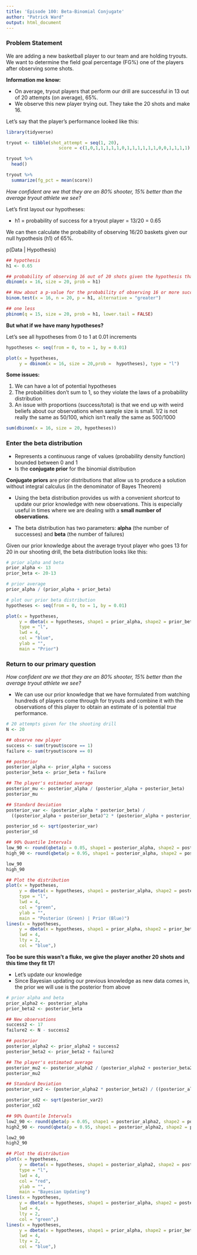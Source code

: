 ```yaml
---
title: 'Episode 100: Beta-Binomial Conjugate'
author: "Patrick Ward"
output: html_document
---
```


### Problem Statement

We are adding a new basketball player to our team and are holding tryouts. We want to determine the field goal percentage (FG%) one of the players after observing some shots.

**Information me know:**

* On average, tryout players that perform our drill are successful in 13 out of 20 attempts (on average), 65%.
* We observe this new player trying out. They take the 20 shots and make 16. 

Let's say that the player's performance looked like this:

```r
library(tidyverse)

tryout <- tibble(shot_attempt = seq(1, 20),
                    score = c(1,0,1,1,1,1,1,0,1,1,1,1,1,1,0,0,1,1,1,1))

tryout %>%
  head()

tryout %>%
  summarize(fg_pct = mean(score))

```


*How confident are we that they are an 80% shooter, 15% better than the average tryout athlete we see?*

Let's first layout our hypotheses:

* h1 = probability of success for a tryout player = 13/20 = 0.65

We can then calculate the probability of observing 16/20 baskets given our null hypothesis (h1) of 65%.

p(Data | Hypothesis)

```r
## hypothesis
h1 <- 0.65

## probability of observing 16 out of 20 shots given the hypothesis that the success rate is 65%
dbinom(x = 16, size = 20, prob = h1)

## How about a p-value for the probability of observing 16 or more successes in 20 attempts?
binom.test(x = 16, n = 20, p = h1, alternative = "greater")

## one less
pbinom(q = 15, size = 20, prob = h1, lower.tail = FALSE)
```


**But what if we have many hypotheses?**

Let's see all hypotheses from 0 to 1 at 0.01 increments

```r

hypotheses <- seq(from = 0, to = 1, by = 0.01)

plot(x = hypotheses,
     y = dbinom(x = 16, size = 20,prob =  hypotheses), type = "l")
```


**Some issues:**

1) We can have a lot of potential hypotheses
2) The probabilities don't sum to 1, so they violate the laws of a probability distribution
3) An issue with proportions (success/total) is that we end up with weird beliefs about our observations when sample size is small. 1/2 is not really the same as 50/100, which isn't really the same as 500/1000

```r
sum(dbinom(x = 16, size = 20, hypotheses))
```


### Enter the beta distribution

* Represents a continuous range of values (probability density function) bounded between 0 and 1
* Is the **conjugate prior** for the binomial distribution

**Conjugate priors** are prior distributions that allow us to produce a solution without integral calculus (in the denominator of Bayes Theorem)

* Using the beta distribution provides us with a convenient *shortcut* to update our prior knowledge with new observations. This is especially useful in times where we are dealing with a __small number of observations__.

* The beta distribution has two parameters: **alpha** (the number of successes) and **beta** (the number of failures)

Given our prior knowledge about the average tryout player who goes 13 for 20 in our shooting drill, the beta distribution looks like this:

```r
# prior alpha and beta
prior_alpha <- 13
prior_beta <- 20-13

# prior average
prior_alpha / (prior_alpha + prior_beta)

# plot our prior beta distribution
hypotheses <- seq(from = 0, to = 1, by = 0.01)

plot(x = hypotheses,
     y = dbeta(x = hypotheses, shape1 = prior_alpha, shape2 = prior_beta),
     type = "l",
     lwd = 4,
     col = "blue",
     ylab = "",
     main = "Prior")

```


### Return to our primary question

*How confident are we that they are an 80% shooter, 15% better than the average tryout athlete we see?*

* We can use our prior knowledge that we have formulated from watching hundreds of players come through for tryouts and combine it with the observations of this player to obtain an estimate of is potential *true* performance.


```r
# 20 attempts given for the shooting drill
N <- 20 

## observe new player
success <- sum(tryout$score == 1)
failure <- sum(tryout$score == 0)

## posterior
posterior_alpha <- prior_alpha + success
posterior_beta <- prior_beta + failure

## The player's estimated average
posterior_mu <- posterior_alpha / (posterior_alpha + posterior_beta)
posterior_mu

## Standard Deviation
posterior_var <- (posterior_alpha * posterior_beta) / 
  ((posterior_alpha + posterior_beta)^2 * (posterior_alpha + posterior_beta + 1))

posterior_sd <- sqrt(posterior_var)
posterior_sd

## 90% Quantile Intervals
low_90 <- round(qbeta(p = 0.05, shape1 = posterior_alpha, shape2 = posterior_beta), 3)
high_90 <- round(qbeta(p = 0.95, shape1 = posterior_alpha, shape2 = posterior_beta), 3)

low_90
high_90

## Plot the distribution
plot(x = hypotheses,
     y = dbeta(x = hypotheses, shape1 = posterior_alpha, shape2 = posterior_beta),
     type = "l",
     lwd = 4,
     col = "green",
     ylab = "",
     main = "Posterior (Green) | Prior (Blue)")
lines(x = hypotheses,
     y = dbeta(x = hypotheses, shape1 = prior_alpha, shape2 = prior_beta),
     lwd = 4,
     lty = 2,
     col = "blue",)
```


**Too be sure this wasn't a fluke, we give the player another 20 shots and this time they fit 17!**

* Let's update our knowledge
* Since Bayesian updating our previous knowledge as new data comes in, the prior we will use is the posterior from above


```r
# prior alpha and beta
prior_alpha2 <- posterior_alpha
prior_beta2 <- posterior_beta

## New observations
success2 <- 17
failure2 <- N - success2

## posterior
posterior_alpha2 <- prior_alpha2 + success2
posterior_beta2 <- prior_beta2 + failure2

## The player's estimated average
posterior_mu2 <- posterior_alpha2 / (posterior_alpha2 + posterior_beta2)
posterior_mu2

## Standard Deviation
posterior_var2 <- (posterior_alpha2 * posterior_beta2) / ((posterior_alpha2 + posterior_beta2)^2 * (posterior_alpha2 + posterior_beta2 + 1))

posterior_sd2 <- sqrt(posterior_var2)
posterior_sd2

## 90% Quantile Intervals
low2_90 <- round(qbeta(p = 0.05, shape1 = posterior_alpha2, shape2 = posterior_beta2), 3)
high2_90 <- round(qbeta(p = 0.95, shape1 = posterior_alpha2, shape2 = posterior_beta2), 3)

low2_90
high2_90

## Plot the distribution
plot(x = hypotheses,
     y = dbeta(x = hypotheses, shape1 = posterior_alpha2, shape2 = posterior_beta2),
     type = "l",
     lwd = 4,
     col = "red",
     ylab = "",
     main = "Bayesian Updating")
lines(x = hypotheses,
     y = dbeta(x = hypotheses, shape1 = posterior_alpha, shape2 = posterior_beta),
     lwd = 4,
     lty = 2,
     col = "green",)
lines(x = hypotheses,
     y = dbeta(x = hypotheses, shape1 = prior_alpha, shape2 = prior_beta),
     lwd = 4,
     lty = 2,
     col = "blue",)

```

